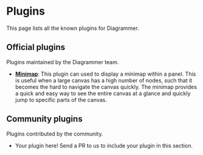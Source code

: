 
<Meta title="Docs/Explore/Plugins" />

# Plugins

This page lists all the known plugins for Diagrammer.

## Official plugins

Plugins maintained by the Diagrammer team.

- **[Minimap](https://awslabs.github.io/diagram-maker-plugin-minimap)**: This plugin can used to display a minimap within a panel.
  This is useful when a large canvas has a high number of nodes, such that it becomes the hard to navigate the canvas quickly.
  The minimap provides a quick and easy way to see the entire canvas at a glance and quickly jump to specific parts of the canvas.

## Community plugins

Plugins contributed by the community.

- Your plugin here! Send a PR to us to include your plugin in this section.
